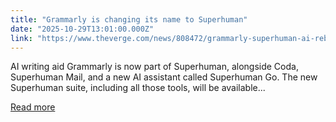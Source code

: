 ```yaml
---
title: "Grammarly is changing its name to Superhuman"
date: "2025-10-29T13:01:00.000Z"
link: "https://www.theverge.com/news/808472/grammarly-superhuman-ai-rebrand-relaunch"
---
```


AI writing aid Grammarly is now part of Superhuman, alongside Coda, Superhuman Mail, and a new AI assistant called Superhuman Go. The new Superhuman suite, including all those tools, will be available...

[Read more](https://www.theverge.com/news/808472/grammarly-superhuman-ai-rebrand-relaunch)
